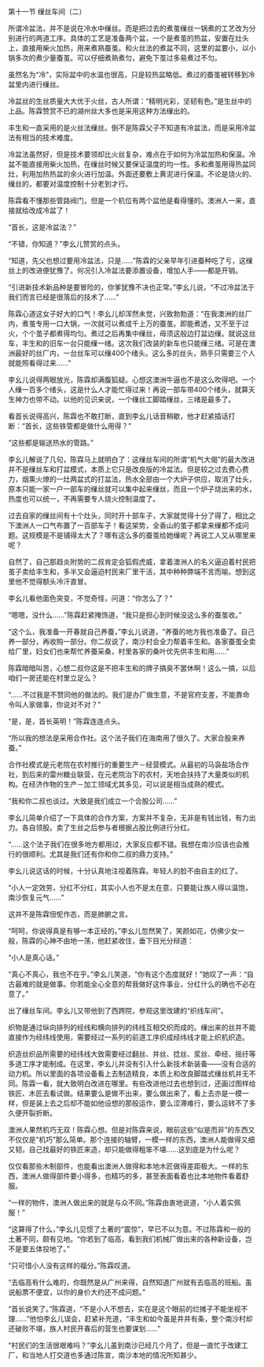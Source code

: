 

第十一节 缫丝车间（二）

所谓冷盆法，并不是说在冷水中缫丝。而是把过去的煮茧缫丝一锅煮的工艺改为分别进行的两道工序。具体的工艺是准备两个盆，一个是煮茧的热盆，安置在灶头上，直接用柴火加热，用来煮熟蚕茧。和火丝法的煮盆不同，这里的盆要小，以小锅多次的煮少量蚕茧。可以仔细煮熟煮匀，避免下茧过多易煮过不匀。

虽然名为“冷”，实际盆中的水温也很高，只是较热盆略低。煮过的蚕茧被转移到冷盆里内进行缫丝。

冷盆丝的生丝质量大大优于火丝，古人所谓：“精明光彩，坚韧有色。”是生丝中的上品。陈霖赞赏不已的湖州丝大多也是采用这种方法缫出的。

丰生和一直采用的是火丝法缫丝。倒不是陈霖父子不知道有冷盆法，而是采用冷盆法有相当的技术难度。

冷盆法虽然好，但是技术要领却比火丝复杂，难点在于如何为冷盆加热和保温。冷盆不能直接用柴火加热，在缫丝时候又要保证温度的均一性。多和煮茧用得热盆同灶，利用加热热盆的余火进行加温。外面还要敷上黄泥进行保温。不论是烧火的、缫丝的，都要对温度控制十分老到才行。

陈霖看不懂那些管路阀门，但是一个机位有两个盆他是看得懂的。澳洲人一来，直接就给改成冷盆了！

“首长，这是冷盆法？”

“不错，你知道？”李幺儿赞赏的点头。

“知道，先父也想过要用冷盆法，只是……”陈霖的父亲早年引进蚕种吃了亏，这缫丝上的改进便犹豫了。何况引入冷盆法要添置设备，增加人手――都是开销。

“引进新技术新品种是要冒险的，你爹犹豫不决也正常。”李幺儿说，“不过冷盆法于我们而言已经是很落后的技术了……”

陈霖心道这女子好大的口气！李幺儿却浑然未觉，兴致勃勃道：“在我澳洲的丝厂内，煮茧专用一口大锅，一次就可以煮成千上万的蚕茧。即能煮透，又不至于过火，个个茧子都煮得均匀。煮过之后再集中缫丝，毋须这般边打盆边缫。就说这丝车，丰生和的旧车一台只能缫一绪。这次我们改装的新车也只能缫三绪。可是在澳洲最好的丝厂内，一台丝车可以缫400个绪头。这么多的丝头，熟手只需要三个人就能照看得过来……”

李幺儿说得两眼放光，陈霖却满腹狐疑。心想这澳洲牛逼也不是这么吹得吧。一个人缫一百多个绪头，这是什么人才能忙得过来！再说一部车带400个绪头，就算天生神力也带不动。以他的见识来说，一个缫丝工脚踏缫丝，三绪是最多了。

看首长说得高兴，陈霖也不敢打断，直到李幺儿话音稍歇，他才赶紧插话打断：“首长，这些铁管都是做什么用得？”

“这些都是输送热水的管路。”

李幺儿解说了几句，陈霖马上就明白了：这缫丝车间的所谓“机气大偈”的最大改进并不是缫丝车和打盆模式，本质上它只是改良版的冷盆法。但是较之过去费心费力，烟熏火燎的一灶两盆式的打盆法，热水全部由一个大炉子供应，取消了灶头，原本只能一家一户一部车的缫丝就可以集中起来缫丝，而且一个炉子烧出来的水，热度也可以统一，不再需要专人烧火控制温度了。

过去自家的缫丝间有十个灶头，同时开十部车子，大家就觉得十分了得了，相比之下澳洲人一口气布置了一百部车子！看这架势，全香山的茧子都拿来缫都不成问题。这规模是不是铺得太大了？哪有这么多的蚕茧给她缫呢？再说工人又从哪里来呢？

自然了，自己那趋炎附势的二叔肯定会狐假虎威，拿着澳洲人的名义逼迫着村民把茧子卖给丰生和，多半又会逼迫村民来厂里干活，其中种种弊端不言而喻。想到这里他不觉得额头冷汗直冒。

李幺儿看他面色突变，不觉奇怪，问道：“你怎么了？”

“嗯嗯，没什么……”陈霖赶紧掩饰道，“我只是担心到时候没这么多的蚕茧收。”

“这个么，我准备一开春就自己养蚕，”李幺儿说道，“养蚕的地方我也准备了。自己养一部分，再收购一部分。你二叔说了，南沙村会全力帮着丰生和。各家蚕茧全卖给厂里，妇女们也来帮忙养蚕采桑，村里各家的桑叶优先供丰生和用……”

陈霖暗暗叫苦，心想二叔你这是不把丰生和的牌子搞臭不罢休啊！这么一搞，以后咱们一房还能在村里立足么？

“……不过我是不赞同他的做法的。我们是办厂做生意，不是官府支差，不能靠命令叫人家做事，你说对不对？”

“是，是，首长英明！”陈霖连连点头。

“所以我的想法是采用合作社。这个法子我们在海南用了很久了。大家合股来养蚕。”

合作社模式是元老院在农村推行的重要生产－经营模式。从最初的马袅盐场合作社，到后来的雷州糖业联营，在元老院治下的农村，天地会扶持了大量类似的机构。在经济作物的生产－加工领域尤其多见，可以说是相当成熟的模式。

“我和你二叔也谈过。大致是我们成立一个合股公司……”

李幺儿简单介绍了一下具体的合作方案，方案并不复杂，无非是有钱出钱，有力出力。各自领股。卖了生丝之后参与者根据占股比例进行分红。

“……这个法子我们在很多地方都用过，大家反应都不错。我想在南沙应该也会推行的很顺利。尤其是我们还有你和你二叔的鼎力支持。”

李幺儿说这话的时候，十分认真地注视着陈霖。年轻人的脸不由自主的红了。

“小人一定效劳，分红不分红，其实小人也不是太在意，只要能让族人得以温饱，南沙恢复元气……”

这并不是陈霖忸怩作态，而是肺腑之言。

“呵呵，你说得真是有够一本正经的。”李幺儿忽然笑了，笑颜如花，仿佛少女一般，陈霖的心神不由地一荡，他赶紧收住，垂下目光分辩道：

“小人是真心话。”

“真心不真心，我也不在乎。”李幺儿笑道，“你有这个态度就好！”她叹了一声：“自古最难的就是做事。你若能全心全意的帮我做好这件事业，分红什么的确也不必在意了。”

出了缫丝车间。李幺儿又带他到了西跨院，参观这里改建的“织线车间”。

织物是通过纵向排列的经线和横向排列的纬线互相交织而成的。缫出来的丝并不能直接作为经纬线使用，需要经过一系列的前道工序织成经纬线才能上织机织造。

织造丝织品所需要的经纬线大致需要经过翻丝、并丝、捻丝、浆丝、牵经、摇纡等多道工序才能制成。在这里，李幺儿并没有引入什么新技术新装备――没有合适的动力机。所以里面的各项设备看上去制造精良，本质上和改良脚踏式缫丝机并无不同。陈霖一看，就大致明白改进在哪里。有些改进他过去也想到过，还画过图样给铁匠、木匠去看试做。结果要么是做不出来，要么做出来了，看上去亦是一模一样，但是装上去之后却不能如他设想的那般运作，要么涩滞难行，要么运转不了多久便开裂折断。

澳洲人果然机巧无双！陈霖心想。但是对陈霖来说，眼前这些“似是而非”的东西又不仅仅是“机巧”那么简单。那个连接的轴臂，一模一样的东西，澳洲人能做得又细又韧，自己找最好的铁匠来造，却只能做得粗笨不堪……这到底是为什么呢？

仅仅看那些木制部件，也能看出澳洲人做得和本地木匠做得差距极大。一样的东西，澳洲人做得部件要小得多，也精巧的多，甚至表面看着也比本地物件看着舒服。

“一样的物件，澳洲人做出来的就是与众不同。”陈霖由衷地说道，“小人着实佩服！”

“这算得了什么，”李幺儿见惯了土著的“震惊”，早已不以为意。不过陈霖和一般的土著不同，颇有见地。“你若到了临高，看到我们机械厂做出来的各种新设备，岂不是要五体投地了。”

“只可惜小人没有这样的福分。”陈霖叹道。

“去临高有什么难的，你既然是从广州来得，自然知道广州就有去临高的班船。虽说船票不便宜，以你的身价大约还不成问题。”

“首长说笑了。”陈霖道，“不是小人不想去，实在是这个眼前的烂摊子不能坐视不理……”他怕李幺儿误会，赶紧补充道，“丰生和如今虽是井井有条，整个南沙村却还破败不堪，族人村民开春后的营生也要谋划……”

“村民们的生活很艰难吗？”李幺儿虽到南沙已经几个月了，但是一直忙于改建工厂，和当地人打交道也多通过陈宣，南沙本地的情况所知甚少。

